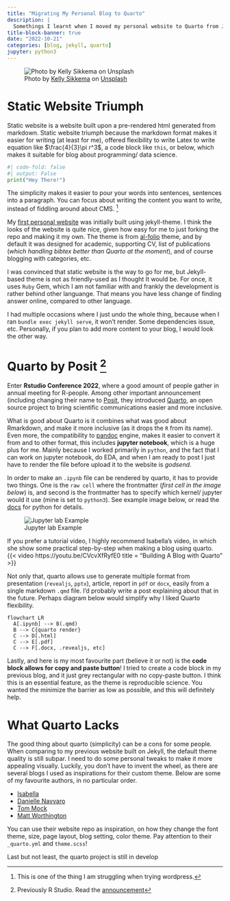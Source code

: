 ```yaml
---
title: "Migrating My Personal Blog to Quarto"
description: |
  Somethings I learnt when I moved my personal website to Quarto from Jekyll-based theme.
title-block-banner: true
date: "2022-10-21"
categories: [blog, jekyll, quarto]
jupyter: python3
---
```


![Photo by <a href="https://unsplash.com/@kellysikkema?utm_source=unsplash&utm_medium=referral&utm_content=creditCopyText">Kelly Sikkema</a> on <a href="https://unsplash.com/s/photos/paper?utm_source=unsplash&utm_medium=referral&utm_content=creditCopyText">Unsplash</a>
  ](image.jpeg)

# Static Website Triumph
Static website is a website built upon a pre-rendered html generated from markdown. Static website triumph because the markdown format makes it easier for writing (at least for me), offered flexibility to write Latex to write equation like $\frac{4}{3}\pi r^3$, a code block like `this`, or below, which makes it suitable for blog about programming/ data science. 

```python
#| code-fold: false
#| output: False
print("Hey There!")
```

The simplicity makes it easier to pour your words into sentences, sentences into a paragraph. You can focus about writing the content you want to write, instead of fiddling around about CMS. [^1]

[^1]: This is one of the thing I am struggling when trying wordpress.

My [first personal website](https://ariewjy.github.io/old-blog-jekyll/) was initially built using jekyll-theme. I think the looks of the website is quite nice, given how easy for me to just forking the repo and making it my own. The theme is from [al-folio](https://github.com/alshedivat/al-folio) theme, and by default it was designed for academic, supporting CV, list of publications (_which handling bibtex better than Quarto at the moment_), and of course blogging with categories, etc. 

I was convinced that static website is the way to go for me, but Jekyll-based theme is not as friendly-used as I thought It would be. For once, it uses `Ruby` Gem, which I am not familiar with and frankly the development is rather behind other languange. That means you have less change of finding answer online, compared to other language. 

:::{.callout-tip}
I had multiple occasions where I just undo the whole thing, because when I ran `bundle exec jekyll serve`, it won't render. Some dependencies issue, etc. Personally, if you plan to add more content to your blog, I would look the other way. 
:::

# Quarto by Posit [^2]
[^2]: Previously R Studio. Read the [announcement](https://www.rstudio.com/blog/rstudio-is-becoming-posit/)

Enter **Rstudio Conference 2022**, where a good amount of people gather in annual meeting for R-people. Among other important announcement (including changing their name to [Posit](https://www.rstudio.com/blog/rstudio-is-becoming-posit/), they introduced [Quarto](https://quarto.org/), an open source project to bring scientific communications easier and more inclusive. 

What is good about Quarto is it combines what was good about Rmarkdown, and make it more inclusive (as it drops the `R` from its name). Even more, the compatibility to [pandoc](https://pandoc.org/) engine, makes it easier to convert it from and to other format, this includes **jupyter notebook**, which is a huge plus for me. Mainly because I worked primarily in `python`, and the fact that I can work on jupyter notebook, do EDA, and when I am ready to post I just have to render the file before upload it to the website is _godsend_.

::: {.callout-note}
In order to make an `.ipynb` file can be rendered by quarto, it has to provide two things. One is the `raw cell` where the frontmatter (_first cell in the image below_) is, and second is the frontmatter has to specify which kernel/ jupyter would it use (mine is set to `python3`). See example image below, or read the [docs](https://quarto.org/docs/tools/images/jupyter-lab.png) for python for details. 
:::

![Jupyter lab Example](/posts/02-migrating-to-quarto/jupyter-lab.png)

If you prefer a tutorial video, I highly recommend Isabella's video, in which she show some practical step-by-step when making a blog using quarto. {{< video https://youtu.be/CVcvXfRyfE0 title = "Building A Blog with Quarto" >}}

Not only that, quarto allows use to generate multiple format from presentation (`revealjs`, `pptx`), article, report in `pdf` or `docx`, easily from a single markdown `.qmd` file. I'd probably write a post explaining about that in the future. Perhaps diagram below would simplify why I liked Quarto flexibility.

```mermaid
flowchart LR
  A[.ipynb] --> B(.qmd)
  B --> C{quarto render}
  C --> D[.html]
  C --> E[.pdf]
  C --> F[.docx, .revealjs, etc]
```

Lastly, and here is my most favourite part (believe it or not) is the **code block allows for copy and paste button**! I tried to create a code block in my previous blog, and it just grey rectangular with no copy-paste button. I think this is an essential feature, as the theme is reproducible science. You wanted the minimize the barrier as low as possible, and this will definitely help.

<!-- ![Copy-button](/posts/02-migrating-to-quarto/code-enabled-copy-paste.gif) -->

# What Quarto Lacks
The good thing about quarto (simplicity) can be a cons for some people. When comparing to my previous website built on Jekyll, the default theme quality is still subpar. I need to do some personal tweaks to make it more appealing visually. Luckily, you don't have to invent the wheel, as there are several blogs I used as inspirations for their custom theme. Below are some of my favourite authors, in no particular order.

- [Isabella](https://ivelasq.rbind.io/)
- [Danielle Navvaro](https://blog.djnavarro.net/)
- [Tom Mock](https://themockup.blog/)
- [Matt Worthington](https://www.mrworthington.com/)

::: {.callout-tip}
You can use their website repo as inspiration, on how they change the font theme, size, page layout, blog setting, color theme. Pay attention to their `_quarto.yml` and `theme.scss`!
:::

Last but not least, the quarto project is still in develop



